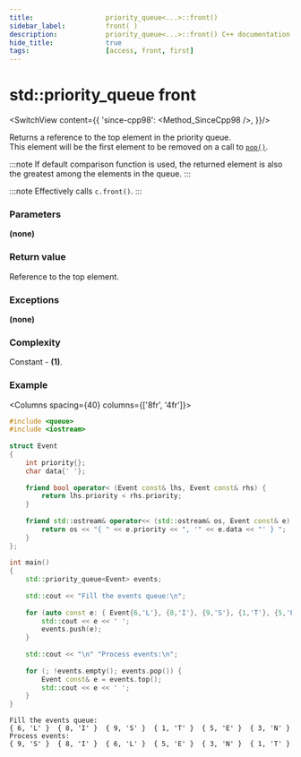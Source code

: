```yaml
---
title:					priority_queue<...>::front()
sidebar_label:			front( )
description:			priority_queue<...>::front() C++ documentation
hide_title:				true
tags:					[access, front, first]
---
```



<!----------------- Codes ---------------------->

<!-- Terms -->



# std::priority_queue front

<SwitchView content={{
		'since-cpp98': <Method_SinceCpp98 />,
	}}/>

Returns a <Tooltip title={Term_ContAlias_Reference}>reference</Tooltip>  to the top element in the priority queue.  
This element will be the first element to be removed on a call to [`pop()`](/docs/std/containers/queues/priority-queue/pop).  

:::note
If default comparison function is used, the returned element is also the greatest among the elements in the queue.
:::

:::note
Effectively calls `c.front()`.
:::

### Parameters

**(none)**

### Return value

Reference to the top element.

### Exceptions

**(none)**

### Complexity

Constant - **(1)**.

### Example

<Columns spacing={40} columns={['8fr', '4fr']}>
<div>

```cpp title="main.cpp"
#include <queue>
#include <iostream>
 
struct Event
{
    int priority{};
    char data{' '};
 
    friend bool operator< (Event const& lhs, Event const& rhs) {
        return lhs.priority < rhs.priority;
    }
 
    friend std::ostream& operator<< (std::ostream& os, Event const& e) {
        return os << "{ " << e.priority << ", '" << e.data << "' } ";
    }
};
 
int main()
{
    std::priority_queue<Event> events;
 
    std::cout << "Fill the events queue:\n";
 
    for (auto const e: { Event{6,'L'}, {8,'I'}, {9,'S'}, {1,'T'}, {5,'E'}, {3,'N'} }) {
        std::cout << e << ' ';
        events.push(e);
    }
 
    std::cout << "\n" "Process events:\n";
 
    for (; !events.empty(); events.pop()) {
        Event const& e = events.top();
        std::cout << e << ' ';
    }
}
```

</div>

<div>

```plaintext title="Output"
Fill the events queue:
{ 6, 'L' }  { 8, 'I' }  { 9, 'S' }  { 1, 'T' }  { 5, 'E' }  { 3, 'N' }
Process events:
{ 9, 'S' }  { 8, 'I' }  { 6, 'L' }  { 5, 'E' }  { 3, 'N' }  { 1, 'T' }
```

</div>
</Columns>
